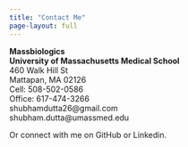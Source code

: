 ```yaml
---
title: "Contact Me"
page-layout: full
---
```


**Massbiologics**<br>**University of Massachusetts Medical School**<br> 460 Walk Hill St<br> Mattapan, MA 02126<br> Cell: 508-502-0586<br> Office: 617-474-3266<br> [shubhamdutta26\@gmail.com](shubhamdutta26@gmail.com){target="_blank" style="text-decoration: none"}<br> [shubham.dutta\@umassmed.edu](shubham.dutta@umassmed.edu){target="_blank" style="text-decoration: none"}<br>

Or connect with me on [GitHub](https://github.com/shubhamdutta26){target="_blank" style="text-decoration: none"} or [Linkedin](https://www.linkedin.com/in/shubhamdutta26/){target="_blank" style="text-decoration: none"}.
